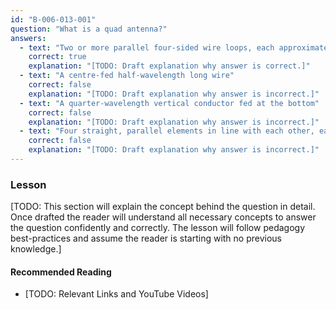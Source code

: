 ```yaml
---
id: "B-006-013-001"
question: "What is a quad antenna?"
answers:
  - text: "Two or more parallel four-sided wire loops, each approximately one wavelength long"
    correct: true
    explanation: "[TODO: Draft explanation why answer is correct.]"
  - text: "A centre-fed half-wavelength long wire"
    correct: false
    explanation: "[TODO: Draft explanation why answer is incorrect.]"
  - text: "A quarter-wavelength vertical conductor fed at the bottom"
    correct: false
    explanation: "[TODO: Draft explanation why answer is incorrect.]"
  - text: "Four straight, parallel elements in line with each other, each approximately a half-wavelength long"
    correct: false
    explanation: "[TODO: Draft explanation why answer is incorrect.]"
---
```


### Lesson

[TODO: This section will explain the concept behind the question in detail. Once drafted the reader will understand all necessary concepts to answer the question confidently and correctly. The lesson will follow pedagogy best-practices and assume the reader is starting with no previous knowledge.]

#### Recommended Reading

- [TODO: Relevant Links and YouTube Videos]
